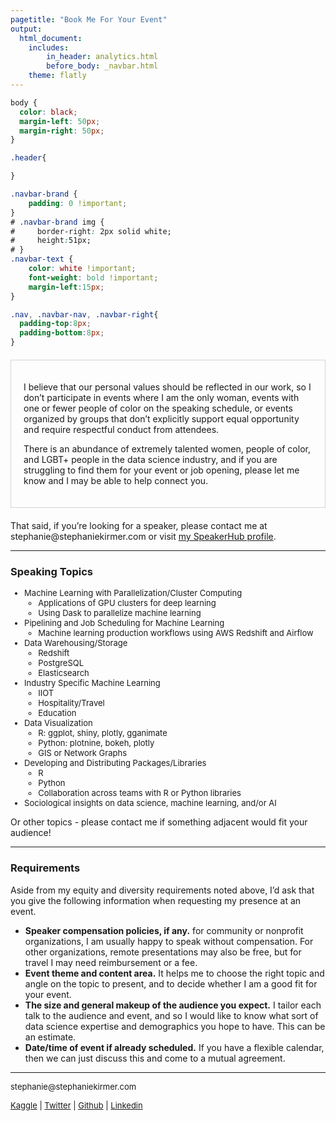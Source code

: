 ```yaml
---
pagetitle: "Book Me For Your Event"
output: 
  html_document:
    includes:
        in_header: analytics.html
        before_body: _navbar.html
    theme: flatly
---
```



```css
body {
  color: black;
  margin-left: 50px;
  margin-right: 50px;
}

.header{

}

.navbar-brand {
    padding: 0 !important;
}
# .navbar-brand img {
#     border-right: 2px solid white;
#     height:51px;
# }
.navbar-text {
    color: white !important;
    font-weight: bold !important;
    margin-left:15px;
}

.nav, .navbar-nav, .navbar-right{
  padding-top:8px;
  padding-bottom:8px;
}

```


<div style="border: .5px solid lightgrey; padding: 20px; margin-top:20px; margin-bottom:20px">
I believe that our personal values should be reflected in our work, so I don't participate in events where I am the only woman, events with one or fewer people of color on the speaking schedule, or events organized by groups that don't explicitly support equal opportunity and require respectful conduct from attendees. 

There is an abundance of extremely talented women, people of color, and LGBT+ people in the data science industry, and if you are struggling to find them for your event or job opening, please let me know and I may be able to help connect you.

</div>

That said, if you're looking for a speaker, please contact me at stephanie@stephaniekirmer.com or visit [my SpeakerHub profile](https://speakerhub.com/speaker/stephanie-kirmer).

***

### Speaking Topics  
<font size = 2>

* Machine Learning with Parallelization/Cluster Computing
  * Applications of GPU clusters for deep learning
  * Using Dask to parallelize machine learning
  
* Pipelining and Job Scheduling for Machine Learning
  * Machine learning production workflows using AWS Redshift and Airflow  
  
* Data Warehousing/Storage
  * Redshift
  * PostgreSQL
  * Elasticsearch
  
* Industry Specific Machine Learning
  * IIOT
  * Hospitality/Travel
  * Education
  
* Data Visualization
  * R: ggplot, shiny, plotly, gganimate
  * Python: plotnine, bokeh, plotly
  * GIS or Network Graphs
  
* Developing and Distributing Packages/Libraries
  * R
  * Python
  * Collaboration across teams with R or Python libraries  
  
* Sociological insights on data science, machine learning, and/or AI  

</font>

Or other topics - please contact me if something adjacent would fit your audience! 

***

### Requirements

Aside from my equity and diversity requirements noted above, I'd ask that you give the following information when requesting my presence at an event.

* **Speaker compensation policies, if any.** for community or nonprofit organizations, I am usually happy to speak without compensation. For other organizations, remote presentations may also be free, but for travel I may need reimbursement or a fee.  
* **Event theme and content area.** It helps me to choose the right topic and angle on the topic to present, and to decide whether I am a good fit for your event.  
* **The size and general makeup of the audience you expect.** I tailor each talk to the audience and event, and so I would like to know what sort of data science expertise and demographics you hope to have. This can be an estimate.  
* **Date/time of event if already scheduled.** If you have a flexible calendar, then we can just discuss this and come to a mutual agreement.  

***

<font size = 2>
stephanie@stephaniekirmer.com   

[Kaggle](http://www.kaggle.com/skirmer) | [Twitter](https://twitter.com/data_stephanie) | [Github](http://github.com/skirmer) | [Linkedin](http://linkedin.com/in/skirmer)

</font>
